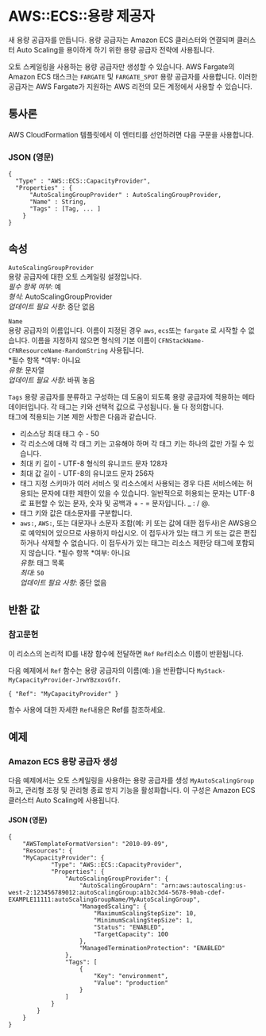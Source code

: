 # AWS::ECS::용량 제공자

새 용량 공급자를 만듭니다. 용량 공급자는 Amazon ECS 클러스터와 연결되며 클러스터 Auto Scaling을 용이하게 하기 위한 용량 공급자 전략에 사용됩니다.

오토 스케일링을 사용하는 용량 공급자만 생성할 수 있습니다. AWS Fargate의 Amazon ECS 태스크는 `FARGATE` 및 `FARGATE_SPOT` 용량 공급자를 사용합니다. 이러한 공급자는 AWS Fargate가 지원하는 AWS 리전의 모든 계정에서 사용할 수 있습니다.

## 통사론

AWS CloudFormation 템플릿에서 이 엔터티를 선언하려면 다음 구문을 사용합니다.

### JSON (영문)

```
{
  "Type" : "AWS::ECS::CapacityProvider",
  "Properties" : {
      "AutoScalingGroupProvider" : AutoScalingGroupProvider,
      "Name" : String,
      "Tags" : [Tag, ... ]
    }
}
```

## 속성

`AutoScalingGroupProvider`  
용량 공급자에 대한 오토 스케일링 설정입니다.  
_필수 항목 여부_: 예  
_형식_: AutoScalingGroupProvider  
_업데이트 필요 사항_: 중단 없음

`Name`  
용량 공급자의 이름입니다. 이름이 지정된 경우 `aws`, `ecs`또는 `fargate` 로 시작할 수 없습니다. 이름을 지정하지 않으면 형식의 기본 이름이 `CFNStackName-CFNResourceName-RandomString` 사용됩니다.  
*필수 항목 *여부: 아니요  
_유형_: 문자열  
_업데이트 필요 사항_: 바꿔 놓음

`Tags` 용량 공급자를 분류하고 구성하는 데 도움이 되도록 용량 공급자에 적용하는 메타데이터입니다. 각 태그는 키와 선택적 값으로 구성됩니다. 둘 다 정의합니다.  
태그에 적용되는 기본 제한 사항은 다음과 같습니다.

- 리소스당 최대 태그 수 - 50
- 각 리소스에 대해 각 태그 키는 고유해야 하며 각 태그 키는 하나의 값만 가질 수 있습니다.
- 최대 키 길이 - UTF-8 형식의 유니코드 문자 128자
- 최대 값 길이 - UTF-8의 유니코드 문자 256자
- 태그 지정 스키마가 여러 서비스 및 리소스에서 사용되는 경우 다른 서비스에는 허용되는 문자에 대한 제한이 있을 수 있습니다. 일반적으로 허용되는 문자는 UTF-8로 표현할 수 있는 문자, 숫자 및 공백과 + - = 문자입니다. \_ : / @.
- 태그 키와 값은 대소문자를 구분합니다.
- `aws:`, `AWS:`, 또는 대문자나 소문자 조합(예: 키 또는 값에 대한 접두사)은 AWS용으로 예약되어 있으므로 사용하지 마십시오. 이 접두사가 있는 태그 키 또는 값은 편집하거나 삭제할 수 없습니다. 이 접두사가 있는 태그는 리소스 제한당 태그에 포함되지 않습니다.
  *필수 항목 *여부: 아니요  
  _유형_: 태그 목록  
  _최대_: `50`  
  _업데이트 필요 사항_: 중단 없음

## 반환 값

### 참고문헌

이 리소스의 논리적 ID를 내장 함수에 전달하면 `Ref` `Ref`리소스 이름이 반환됩니다.

다음 예제에서 `Ref` 함수는 용량 공급자의 이름(예: )을 반환합니다 `MyStack-MyCapacityProvider-JrwYBzxovGfr`.

`{ "Ref": "MyCapacityProvider" }`

함수 사용에 대한 자세한 `Ref`내용은 Ref를 참조하세요.

## 예제

### Amazon ECS 용량 공급자 생성

다음 예제에서는 오토 스케일링을 사용하는 용량 공급자를 생성 `MyAutoScalingGroup` 하고, 관리형 조정 및 관리형 종료 방지 기능을 활성화합니다. 이 구성은 Amazon ECS 클러스터 Auto Scaling에 사용됩니다.

#### JSON (영문)

```
{
    "AWSTemplateFormatVersion": "2010-09-09",
    "Resources": {
    "MyCapacityProvider": {
            "Type": "AWS::ECS::CapacityProvider",
            "Properties": {
                "AutoScalingGroupProvider": {
                    "AutoScalingGroupArn": "arn:aws:autoscaling:us-west-2:123456789012:autoScalingGroup:a1b2c3d4-5678-90ab-cdef-EXAMPLE11111:autoScalingGroupName/MyAutoScalingGroup",
                    "ManagedScaling": {
                        "MaximumScalingStepSize": 10,
                        "MinimumScalingStepSize": 1,
                        "Status": "ENABLED",
                        "TargetCapacity": 100
                    },
                    "ManagedTerminationProtection": "ENABLED"
                },
                "Tags": [
                    {
                        "Key": "environment",
                        "Value": "production"
                    }
                ]
            }
        }
    }
}
```
